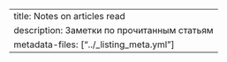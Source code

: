 ---
title: Notes on articles read
description: Заметки по прочитанным статьям
metadata-files: ["../_listing_meta.yml"]
---